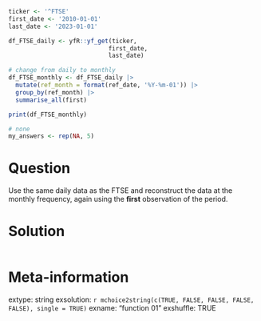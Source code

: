 ```r
ticker <- '^FTSE'
first_date <- '2010-01-01'
last_date <- '2023-01-01'

df_FTSE_daily <- yfR::yf_get(ticker,
                            first_date,
                            last_date)

# change from daily to monthly
df_FTSE_monthly <- df_FTSE_daily |>
  mutate(ref_month = format(ref_date, '%Y-%m-01')) |>
  group_by(ref_month) |>
  summarise_all(first)

print(df_FTSE_monthly)

```

```r
# none
my_answers <- rep(NA, 5)
```

Question
========

Use the same daily data as the FTSE and reconstruct the data at the monthly frequency, again using the **first** observation of the period.


Solution
================

```r
```


Meta-information
================
extype: string
exsolution: `r mchoice2string(c(TRUE, FALSE, FALSE, FALSE, FALSE), single = TRUE)`
exname: "function 01"
exshuffle: TRUE

